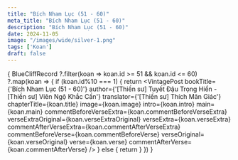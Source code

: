 ```yaml
---
title: "Bích Nham Lục (51 - 60)"
meta_title: "Bích Nham Lục (51 - 60)"
description: "Bích Nham Lục (51 - 60)"
date: 2024-11-05
image: "/images/wide/silver-1.png"
tags: ['Koan']
draft: false
---
```



<div class="container vi-koans">

  {
    BlueCliffRecord
      ?.filter(koan => koan.id >= 51 && koan.id <= 60)
      ?.map(koan => {
        if (koan.id%10 === 1) {
          return <VintagePost
            bookTitle={'Bích Nham Lục (51 - 60)'}
            author={'[Thiền sư] Tuyết Đậu Trọng Hiển - [Thiền sư] Viên Ngộ Khắc Cần'}
            translator={'[Thiền sư] Thích Mãn Giác'}
                              chapterTitle={koan.title} image={koan.image}
                              intro={koan.intro} main={koan.main}
                              commentBeforeVerseExtra={koan.commentBeforeVerseExtra}
                              verseExtraOriginal={koan.verseExtraOriginal}
                              verseExtra={koan.verseExtra}
                              commentAfterVerseExtra={koan.commentAfterVerseExtra}
                              commentBeforeVerse={koan.commentBeforeVerse}
                              verseOriginal={koan.verseOriginal}
                              verse={koan.verse}
                              commentAfterVerse={koan.commentAfterVerse}
          />
        } else {
          return <VintagePost chapterTitle={koan.title} image={koan.image}
                              intro={koan.intro} main={koan.main}
                              commentBeforeVerseExtra={koan.commentBeforeVerseExtra}
                              verseExtraOriginal={koan.verseExtraOriginal}
                              verseExtra={koan.verseExtra}
                              commentAfterVerseExtra={koan.commentAfterVerseExtra}
                              commentBeforeVerse={koan.commentBeforeVerse}
                              verseOriginal={koan.verseOriginal}
                              verse={koan.verse}
                              commentAfterVerse={koan.commentAfterVerse}
          />
        }
      })
  }

</div>
